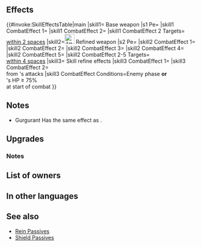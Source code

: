 {{Weapon Infobox
|tagid=SID_グルグラント
|weaponType=Sword
|might=16
|range=1
|effect=Neutralizes "effective against flying" bonuses. Grants Def+3. Inflicts Atk/Def-5 on foes within 2 spaces during combat.
|cost=400
|exclusive=1
|statModifiers=0,16,0,3,0
|required=Silver Sword
|refinePaths=default
|refineSP=400
|refineMedals=500
|refineDews=200
|upgradedEffect=Neutralizes "effective against flying" bonuses. Grants Def+3. Inflicts Atk/Def-5 on foes within 4 spaces of unit during combat, neutralizes those foe's bonuses to Atk/Def during combat, those foes cannot make a follow-up attack, and inflicts Special cooldown charge -1 on those foes per attack during combat (only highest value applied; does not stack).
|effectSkill1=If foe initiates combat or foe's HP ≥ 75% at start of combat, inflicts Atk/Def-X on foe during combat (X = 15% of unit's Def at start of combat + 5) and reduces damage from attacks during combat by 30% (excluding area-of-effect Specials).
|properties=random_owner
}}
==Effects==
{{#invoke:SkillEffectsTable|main
|skill1={{SCi|weapon}} Base weapon
|s1 Pe={{Eft|Stat Boosts|Def|3}}
|skill1 CombatEffect 1={{SkillEffectText|Neutralize Weakness|{{Mt|Flying}}}}
|skill1 CombatEffect 2={{SkillEffectText|Temporary debuffs|Atk/Def|5}}
|skill1 CombatEffect 2 Targets={{SkillTargetText|Foes}}<br>[[within 2 spaces]]
|skill2=[[File:Attack Plus W.png|x26px|class=inline-icon]] Refined weapon
|s2 Pe={{Eft|Stat Boosts|Def|3}}
|skill2 CombatEffect 1={{SkillEffectText|Neutralize Weakness|{{Mt|Flying}}}}
|skill2 CombatEffect 2={{SkillEffectText|Temporary debuffs|Atk/Def|5}}
|skill2 CombatEffect 3={{SkillEffectText|Neutralize Bonus|Atk/Def}}
|skill2 CombatEffect 4={{SkillEffectText|Prevent Follow-Ups}}
|skill2 CombatEffect 5={{SkillEffectText|Guard}}
|skill2 CombatEffect 2-5 Targets={{SkillTargetText|Foes}}<br>[[within 4 spaces]]
|skill3={{Si|Gurgurant|refine=Skill1}} Skill refine effects
|skill3 CombatEffect 1={{SkillEffectText|Temporary debuffs|Atk/Def|15% of {{SkillTargetText|Unit}}'s Def<br>at start of combat}}
|skill3 CombatEffect 2={{SkillEffectText|Damage Reduction|30%}}<br>from {{SkillTargetText|Foe}}'s attacks
|skill3 CombatEffect Conditions=Enemy phase '''or'''<br>{{SkillTargetText|Foe}}'s HP ≥ 75%<br>at start of combat
}}

==Notes==
* Gurgurant Has the same effect as {{St|Iote's Shield}}.
{{Effectiveness neutralization|flying}}
{{Temporary debuffs}}
{{FoesCombatEffect|effect=temporary debuffs}}
==Upgrades==
{{Weapon Upgrade List}}
===Notes===
{{Bonus neutralization|name=refined Gurgurant}}
{{Prevent follow-up|name=Refined Gurgurant}}
{{CooldownChargeMinus|name=refined Gurgurant}}
{{FoesCombatEffect|name=refined Gurgurant|effect=temporary debuffs, bonus neutralization, prevent follow-up and Special cooldown charge -1 effects}}
{{IfFoeInitiates|name={{St|Gurgurant|refine=Skill1}}}}
{{At start of combat|name={{St|Gurgurant|refine=Skill1}}}}
{{DamagePercentageReduction|name={{St|Gurgurant|refine=Skill1}}}}
==List of owners==
{{Skill Hero List}}
==In other languages==
{{OtherLanguages
|english=Gurgurant
|japanese=グルグラント
|german=Gurgurant
|spanishEU=Gurgurant
|spanishLA=Gurgurant
|french=Gurgurant
|italian=Gurgurant
|chineseTW=古魯格蘭特
|portuguese=Gurgurant
}}
==See also==
{{See also skills|cond=Description LIKE '%Neutralizes "effective against flying%' AND WikiName!='Iotes Shield' OR (Description LIKE '%inflicts Atk/Def-%foes within _ spaces during combat%' OR Description LIKE '%of unit_s Def at start of combat%') AND Exclusive='1'}}
* [[Rein Passives]]
* [[Shield Passives]]
{{Weapons Navbox}}